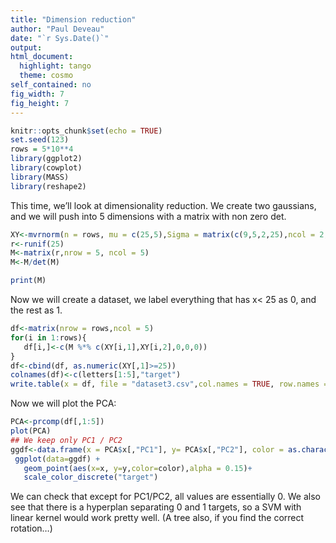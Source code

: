 ```yaml
---
title: "Dimension reduction"
author: "Paul Deveau"
date: "`r Sys.Date()`"
output: 
html_document:
  highlight: tango
  theme: cosmo
self_contained: no
fig_width: 7
fig_height: 7
---
```

```r
knitr::opts_chunk$set(echo = TRUE)
set.seed(123)
rows = 5*10**4 
library(ggplot2)
library(cowplot)
library(MASS)
library(reshape2)
```

This time, we'll look at dimensionality reduction. We create two gaussians, and we will push into 5 dimensions with a matrix with non zero det.

```r
XY<-mvrnorm(n = rows, mu = c(25,5),Sigma = matrix(c(9,5,2,25),ncol = 2,byrow = TRUE) , tol = 1e-6, empirical = FALSE, EISPACK = FALSE)
r<-runif(25)
M<-matrix(r,nrow = 5, ncol = 5)
M<-M/det(M)

print(M)
```


Now we will create a dataset, we label everything that has x< 25 as 0, and the rest as 1.

```r
df<-matrix(nrow = rows,ncol = 5)
for(i in 1:rows){
   df[i,]<-c(M %*% c(XY[i,1],XY[i,2],0,0,0))
}
df<-cbind(df, as.numeric(XY[,1]>=25))
colnames(df)<-c(letters[1:5],"target")
write.table(x = df, file = "dataset3.csv",col.names = TRUE, row.names = FALSE,sep=",")

```

Now we will plot the PCA:

```r
PCA<-prcomp(df[,1:5])
plot(PCA)
## We keep only PC1 / PC2
ggdf<-data.frame(x = PCA$x[,"PC1"], y= PCA$x[,"PC2"], color = as.character(df[,"target"]))
 ggplot(data=ggdf) +
   geom_point(aes(x=x, y=y,color=color),alpha = 0.15)+
   scale_color_discrete("target")
```


We can check that except for PC1/PC2, all values are essentially 0. We also see that there is a hyperplan separating 0 and 1 targets, so a SVM with linear kernel would work pretty well. (A tree also, if you find the correct rotation...)